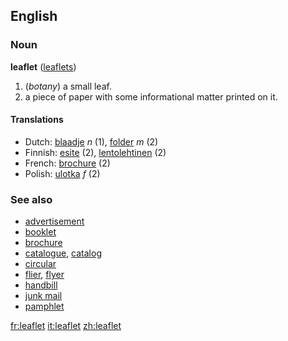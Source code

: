 ==English==
=== Noun ===
'''leaflet''' ([[leaflets]])

#(''botany'') a small leaf.
#a piece of paper with some informational matter printed on it.

====Translations====
*Dutch: [[blaadje]] ''n'' (1), [[folder]] ''m'' (2)
*Finnish: [[esite]] (2), [[lentolehtinen]] (2)
*French: [[brochure]] (2)
*Polish: [[ulotka]] ''f'' (2)

===See also===
*[[advertisement]]
*[[booklet]]
*[[brochure]]
*[[catalogue]], [[catalog]]
*[[circular]]
*[[flier]], [[flyer]]
*[[handbill]]
*[[junk mail]]
*[[pamphlet]]

[[fr:leaflet]]
[[it:leaflet]]
[[zh:leaflet]]